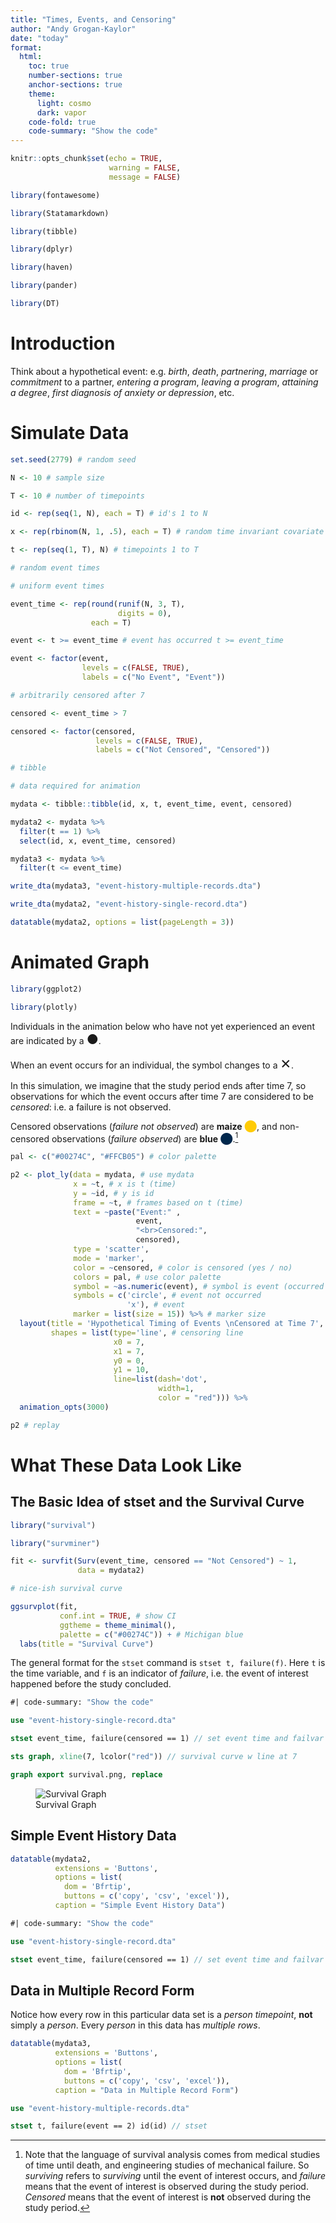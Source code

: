 ```yaml
---
title: "Times, Events, and Censoring"
author: "Andy Grogan-Kaylor"
date: "today"
format: 
  html:
    toc: true
    number-sections: true
    anchor-sections: true
    theme:
      light: cosmo
      dark: vapor
    code-fold: true
    code-summary: "Show the code"
---
```


```r

knitr::opts_chunk$set(echo = TRUE,
                      warning = FALSE,
                      message = FALSE)

library(fontawesome)

library(Statamarkdown)

```

```r

library(tibble)

library(dplyr)

library(haven)

library(pander)

library(DT)

```

# Introduction

Think about a hypothetical event: e.g. *birth*, *death*, *partnering*, *marriage* or *commitment* to a partner, *entering a program*, *leaving a program*, *attaining a degree*, *first diagnosis of anxiety or depression*, etc.

# Simulate Data

```r

set.seed(2779) # random seed

N <- 10 # sample size

T <- 10 # number of timepoints

id <- rep(seq(1, N), each = T) # id's 1 to N

x <- rep(rbinom(N, 1, .5), each = T) # random time invariant covariate

t <- rep(seq(1, T), N) # timepoints 1 to T

# random event times

# uniform event times

event_time <- rep(round(runif(N, 3, T), 
                        digits = 0), 
                  each = T)

event <- t >= event_time # event has occurred t >= event_time

event <- factor(event, 
                levels = c(FALSE, TRUE), 
                labels = c("No Event", "Event"))

# arbitrarily censored after 7

censored <- event_time > 7 

censored <- factor(censored, 
                   levels = c(FALSE, TRUE), 
                   labels = c("Not Censored", "Censored"))

# tibble

# data required for animation

mydata <- tibble::tibble(id, x, t, event_time, event, censored)

mydata2 <- mydata %>%
  filter(t == 1) %>%
  select(id, x, event_time, censored)

mydata3 <- mydata %>% 
  filter(t <= event_time)

```

```r

write_dta(mydata3, "event-history-multiple-records.dta")

write_dta(mydata2, "event-history-single-record.dta")

```

```r

datatable(mydata2, options = list(pageLength = 3)) 

```

# Animated Graph

```r

library(ggplot2)

library(plotly)

```

Individuals in the animation below who have not yet experienced an event are indicated by a <span style="font-size: 150%">&#x25CF;</span>. 

When an event occurs for an individual, the symbol changes to a <span style="font-size: 150%">&#10005;</span>.

In this simulation, we imagine that the study period ends after time 7, so observations for which the event occurs after time 7 are considered to be *censored*: i.e. a failure is not observed. 

Censored observations (*failure not observed*) are **maize** <span style="color: #FFCB05">&#x2B24;</span>, and non-censored observations (*failure observed*) are **blue** <span style="color: #00274C">&#x2B24;</span>.[^language]

[^language]: Note that the language of survival analysis comes from medical studies of time until death, and engineering studies of mechanical failure. So *surviving* refers to *surviving* until the event of interest occurs, and *failure* means that the event of interest is observed during the study period. *Censored* means that the event of interest is **not** observed during the study period.

```r

pal <- c("#00274C", "#FFCB05") # color palette

p2 <- plot_ly(data = mydata, # use mydata
              x = ~t, # x is t (time)
              y = ~id, # y is id
              frame = ~t, # frames based on t (time)
              text = ~paste("Event:" ,
                            event,
                            "<br>Censored:",
                            censored),
              type = 'scatter',
              mode = 'marker',
              color = ~censored, # color is censored (yes / no)
              colors = pal, # use color palette
              symbol = ~as.numeric(event), # symbol is event (occurred / not occurred)
              symbols = c('circle', # event not occurred
                          'x'), # event
              marker = list(size = 15)) %>% # marker size
  layout(title = 'Hypothetical Timing of Events \nCensored at Time 7',
         shapes = list(type='line', # censoring line
                       x0 = 7, 
                       x1 = 7, 
                       y0 = 0, 
                       y1 = 10, 
                       line=list(dash='dot', 
                                 width=1, 
                                 color = "red"))) %>%
  animation_opts(3000) 

p2 # replay

```

# What These Data Look Like

::: {.panel-tabset .nav-pills}

## The Basic Idea of **stset** and the Survival Curve

```r

library("survival")

library("survminer")

```

```r

fit <- survfit(Surv(event_time, censored == "Not Censored") ~ 1, 
               data = mydata2)

# nice-ish survival curve

ggsurvplot(fit,
           conf.int = TRUE, # show CI
           ggtheme = theme_minimal(),
           palette = c("#00274C")) + # Michigan blue
  labs(title = "Survival Curve") 

```

The general format for the `stset` command is `stset t, failure(f)`. Here `t` is the time variable, and `f` is an indicator of *failure*, i.e. the event of interest happened before the study concluded.

```stata
#| code-summary: "Show the code"

use "event-history-single-record.dta"

stset event_time, failure(censored == 1) // set event time and failvar

sts graph, xline(7, lcolor("red")) // survival curve w line at 7

graph export survival.png, replace

```

![Survival Graph](survival.png){#fig-survival}

## Simple Event History Data

```r

datatable(mydata2, 
          extensions = 'Buttons',
          options = list(
            dom = 'Bfrtip',
            buttons = c('copy', 'csv', 'excel')),
          caption = "Simple Event History Data")

```

```stata
#| code-summary: "Show the code"

use "event-history-single-record.dta"

stset event_time, failure(censored == 1) // set event time and failvar

```

## Data in Multiple Record Form

Notice how every row in this particular data set is a *person timepoint*, **not** simply a *person*.  Every *person* in this data has *multiple rows*.

```r

datatable(mydata3, 
          extensions = 'Buttons',
          options = list(
            dom = 'Bfrtip',
            buttons = c('copy', 'csv', 'excel')),
          caption = "Data in Multiple Record Form")

```

```stata

use "event-history-multiple-records.dta"

stset t, failure(event == 2) id(id) // stset

```

:::




